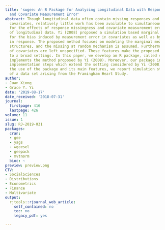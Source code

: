 ```yaml
---
title: 'swgee: An R Package for Analyzing Longitudinal Data with Response Missingness
  and Covariate Measurement Error'
abstract: Though longitudinal data often contain missing responses and error-prone
  covariates, relatively little work has been available to simultaneously correct
  for the effects of response missingness and covariate measurement error on analysis
  of longitudinal data. Yi (2008) proposed a simulation based marginal method to adjust
  for the bias induced by measurement error in covariates as well as by missingness
  in response. The proposed method focuses on modeling the marginal mean and variance
  structures, and the missing at random mechanism is assumed. Furthermore, the distribution
  of covariates are left unspecified. These features make the proposed method applicable
  to a broad settings. In this paper, we develop an R package, called swgee, which
  implements the method proposed by Yi (2008). Moreover, our package includes additional
  implementation steps which extend the setting considered by Yi (2008). To describe
  the use of the package and its main features, we report simulation studies and analyses
  of a data set arising from the Framingham Heart Study.
author:
- Juan Xiong
- Grace Y. Yi
date: '2019-08-17'
date_received: '2018-07-31'
journal:
  firstpage: 416
  lastpage: 426
volume: 11
issue: 1
slug: RJ-2019-031
packages:
  cran:
  - gee
  - yags
  - wgeesel
  - geepack
  - mvtnorm
  bioc: ~
preview: preview.png
CTV:
- SocialSciences
- Distributions
- Econometrics
- Finance
- Multivariate
output:
  rjtools::rjournal_web_article:
    self_contained: no
    toc: no
    legacy_pdf: yes

---
```

